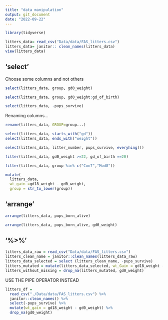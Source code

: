 ```yaml
---
title: "data manipulation"
output: git_document
date: "2022-09-22"
---
```

```r
library(tidyverse)
```



```r
litters_data= read_csv("Data/data/FAS_litters.csv")
litters_data= janitor:: clean_names(litters_data)
view(litters_data)
```
## 'select'

Choose some columns and not others

```r
select(litters_data, group, gd0_weight)

```

```r
select(litters_data, group, gd0_weight:gd_of_birth)
```

```r
select(litters_data, -pups_survive)
```
Renaming columns...

```r
rename(litters_data, GROUP=group...)
```
```r
select(litters_data, starts_with("gd"))
select(litters_data, ends_with("weight"))
```
```r
select(litters_data, litter_number, pups_survive, everyhing())
```
```r
filter(litters_data, gd0_weight >=22, gd_of_birth ==20)
```
```r
filter(litters_data, group %in% c("Con7","Mod8"))
```
```r
mutate(
  litters_data, 
  wt_gain =gd18_weight - gd0_weight,
  group = str_to_lower(group))
```

## 'arrange'

```r
arrange(litters_data, pups_born_alive)
```

```r
arrange(litters_data, pups_born_alive, gd0_weight)

```
## '%>%'

```r
litters_data_raw = read_csv("Data/data/FAS_litters.csv")
litters_clean_name = janitor::clean_names(litters_data_raw)
litters_data_selected = select (litters_clean_name, -pups_survive)
litters_mutated = mutate(litters_data_selected, wt_Gain = gd18_weight - gd0_weight)
litters_without_missing = drop_na(litters_mutated, gd0_weight)
```
USE THE PIPE OPERATOR INSTEAD

```r
litters_df =
  read_csv("./Data/data/FAS_litters.csv") %>%
  janitor::clean_names() %>%
  select(-pups_survive) %>%
  mutate(wt_gain = gd18_weight - gd0_weight) %>%
  drop_na(gd0_weight)
```

